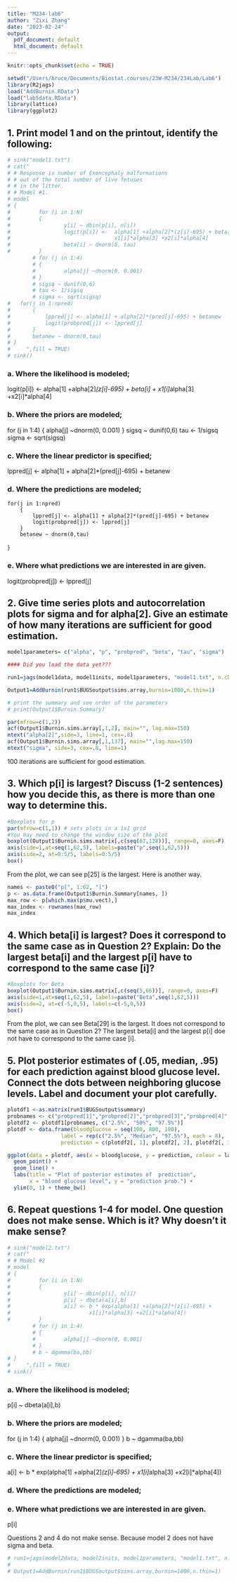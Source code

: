 ```yaml
---
title: "M234-lab6"
author: "Zixi Zhang"
date: "2023-02-24"
output:
  pdf_document: default
  html_document: default
---
```


```r
knitr::opts_chunk$set(echo = TRUE)
```

```r
setwd("/Users/bruce/Documents/Biostat.courses/23W-M234/234Lab/Lab6")
library(R2jags)
load("AddBurnin.RData")
load("lab5data.RData")
library(lattice)
library(ggplot2)
```


## 1.	Print model 1 and on the printout, identify the following:

```r
# sink("model1.txt")
# cat("
# # Response is number of Exencephaly malformations 
# # out of the total number of live fetuses
# # in the litter.  
# # Model #1.  
# model
# {
#         for (i in 1:N)
#         { 
#                 y[i] ~ dbin(p[i], n[i])
#                 logit(p[i]) <-  alpha[1] +alpha[2]*(z[i]-695) + beta[i] + 
#                                 x1[i]*alpha[3] +x2[i]*alpha[4]
#                 beta[i] ~ dnorm(0, tau)
#         }
        # for (j in 1:4)
        # {
        #         alpha[j] ~dnorm(0, 0.001)
        # }
        # sigsq ~ dunif(0,6)
        # tau <- 1/sigsq
        # sigma <- sqrt(sigsq)
# 	for(j in 1:npred)
# 		{
# 			lppred[j] <- alpha[1] + alpha[2]*(pred[j]-695) + betanew
# 			logit(probpred[j]) <- lppred[j]
# 		}
# 		betanew ~ dnorm(0,tau)
# }
#     ",fill = TRUE)
# sink()

```

### a.	Where the likelihood is modeled;

logit(p[i]) <-  alpha[1] +alpha[2]*(z[i]-695) + beta[i] +  x1[i]*alpha[3] +x2[i]*alpha[4]

### b.	Where the priors are modeled;

for (j in 1:4)
{
    alpha[j] ~dnorm(0, 0.001)
}
sigsq ~ dunif(0,6)
tau <- 1/sigsq
sigma <- sqrt(sigsq)

### c.	Where the linear predictor is specified;

lppred[j] <- alpha[1] + alpha[2]*(pred[j]-695) + betanew

### d.	Where the predictions are modeled;

	for(j in 1:npred)
		{
			lppred[j] <- alpha[1] + alpha[2]*(pred[j]-695) + betanew
			logit(probpred[j]) <- lppred[j]
		}
		betanew ~ dnorm(0,tau)
}

### e.	Where what predictions we are interested in are given.  

logit(probpred[j]) <- lppred[j]

## 2.	Give time series plots and autocorrelation plots for sigma and for alpha[2].  Give an estimate of how many iterations are sufficient for good estimation.  
```r
model1parameters= c("alpha", "p", "probpred", "beta", "tau", "sigma")

#### Did you load the data yet???

run1=jags(model1data, model1inits, model1parameters, "model1.txt", n.chains=3, n.iter=11000, n.burnin=0, n.thin=1, DIC=F)

Output1=AddBurnin(run1$BUGSoutput$sims.array,burnin=1000,n.thin=1)

# print the summary and see order of the parameters 
# print(Output1$Burnin.Summary)
```

```r
par(mfrow=c(1,2))
acf(Output1$Burnin.sims.array[,1,2], main="", lag.max=150) 
mtext("alpha[2]",side=3, line=1, cex=.8)
acf(Output1$Burnin.sims.array[,1,137], main="",lag.max=150) 
mtext("sigma", side=3, cex=.8, line=1)
```

100 iterations are sufficient for good estimation.


## 3.	Which p[i] is largest?  Discuss (1-2 sentences) how you decide this, as there is more than one way to determine this.

```r
#Boxplots for p
par(mfrow=c(1,1)) # sets plots in a 1x1 grid
#You may need to change the window size of the plot
boxplot(Output1$Burnin.sims.matrix[,c(seq(67,128))], range=0, axes=F)
axis(side=1,at=seq(1,62,5), labels=paste("p",seq(1,62,5)))
axis(side=2, at=0:5/5, labels=0:5/5)
box()
```

From the plot, we can see p[25] is the largest.
Here is another way.
```r
names <- paste0("p[", 1:62, "]")
p <- as.data.frame(Output1$Burnin.Summary[names, ])
max_row <- p[which.max(p$mu.vect),]
max_index <- rownames(max_row)
max_index
```


## 4.	Which beta[i] is largest?  Does it correspond to the same case as in Question 2?  Explain: Do the largest beta[i] and the largest p[i] have to correspond to the same case [i]?  

```r
#Boxplots for Beta
boxplot(Output1$Burnin.sims.matrix[,c(seq(5,66))], range=0, axes=F)
axis(side=1,at=seq(1,62,5), labels=paste("Beta",seq(1,62,5)))
axis(side=2, at=c(-5,0,5), labels=c(-5,0,5))
box()
```

From the plot, we can see Beta[29] is the largest. It does not correspond to the same case as in Question 2?  The largest beta[i] and the largest p[i] doe not have to correspond to the same case [i].

## 5.	Plot posterior estimates of (.05, median, .95) for each prediction against blood glucose level.  Connect the dots between neighboring glucose levels.  Label and document your plot carefully.  

```r
plotdf1 <-as.matrix(run1$BUGSoutput$summary)
probnames <- c("probpred[1]","probpred[2]","probpred[3]","probpred[4]","probpred[5]","probpred[6]","probpred[7]","probpred[8]")
plotdf2 <- plotdf1[probnames, c("2.5%", "50%", "97.5%")]
plotdf <- data.frame(bloodglucose = seq(100, 800, 100), 
                 label = rep(c("2.5%", "Median", "97.5%"), each = 8), 
                 prediction = c(plotdf2[, 1], plotdf2[, 2], plotdf2[, 3]))
```

```r
ggplot(data = plotdf, aes(x = bloodglucose, y = prediction, colour = label)) +
  geom_point() +
  geom_line() +
  labs(title = "Plot of posterior estimates of  prediction",
       x = "blood glucose level", y = "prediction prob.") +  
  ylim(0, 1) + theme_bw()
```
## 6.	Repeat questions 1-4 for model.  One question does not make sense.  Which is it?  Why doesn’t it make sense?  
```r
# sink("model2.txt")
# cat("
# # Model #2  
# model
# {
#         for (i in 1:N)
#         { 
#                 y[i] ~ dbin(p[i], n[i])
#                 p[i] ~ dbeta(a[i],b)
#                 a[i] <- b * exp(alpha[1] +alpha[2]*(z[i]-695) + 
#                         x1[i]*alpha[3] +x2[i]*alpha[4])
#         }
        # for (j in 1:4)
        # {
        #         alpha[j] ~dnorm(0, 0.001)
        # }
        # b ~ dgamma(ba,bb)
# }
#     ",fill = TRUE)
# sink()
```

### a.	Where the likelihood is modeled;

p[i] ~ dbeta(a[i],b)

### b.	Where the priors are modeled;

for (j in 1:4)
{
    alpha[j] ~dnorm(0, 0.001)
}
b ~ dgamma(ba,bb)

### c.	Where the linear predictor is specified;

a[i] <- b * exp(alpha[1] +alpha[2]*(z[i]-695) +  x1[i]*alpha[3] +x2[i]*alpha[4])

### d.	Where the predictions are modeled;
### e.	Where what predictions we are interested in are given.  

p[i]

Questions 2 and 4 do not make sense. Because model 2 does not have sigma and beta.

```r
# run1=jags(model2data, model2inits, model1parameters, "model1.txt", n.chains=3, n.iter=11000, n.burnin=0, n.thin=1, DIC=F)
# 
# Output1=AddBurnin(run1$BUGSoutput$sims.array,burnin=1000,n.thin=1)
```




